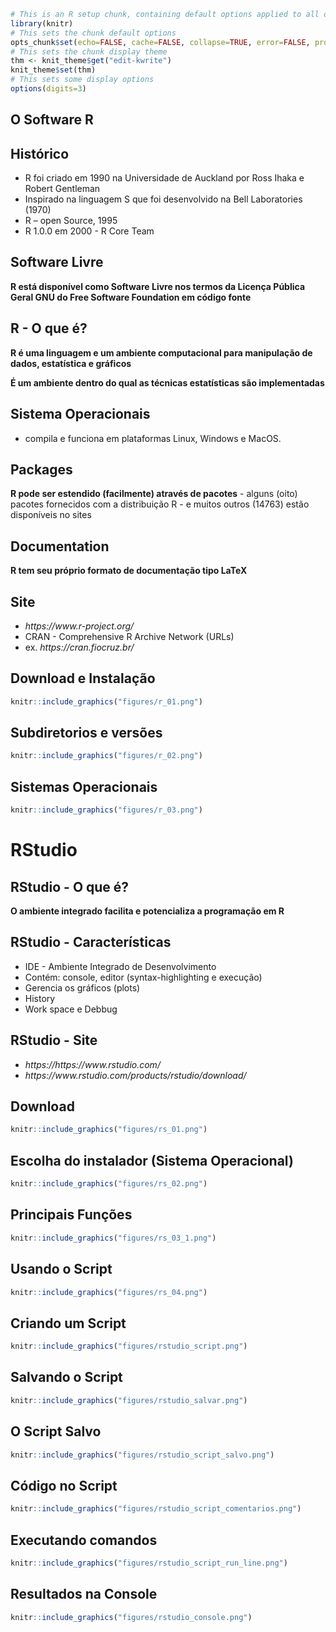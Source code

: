 ```r
# This is an R setup chunk, containing default options applied to all other chunks
library(knitr)
# This sets the chunk default options
opts_chunk$set(echo=FALSE, cache=FALSE, collapse=TRUE, error=FALSE, prompt=TRUE,fig.align = "center",fig.cap= "",out.width = "120%")
# This sets the chunk display theme
thm <- knit_theme$get("edit-kwrite")
knit_theme$set(thm)
# This sets some display options
options(digits=3)

```






## O Software R 


## Histórico
- R foi criado em 1990 na Universidade de Auckland por Ross Ihaka e Robert Gentleman
- Inspirado na linguagem S que foi desenvolvido na Bell Laboratories (1970)
- R – open Source, 1995
- R 1.0.0 em 2000 - R Core Team


## Software Livre 

**R está disponível como Software Livre nos termos da Licença Pública Geral GNU do Free Software Foundation em código fonte**

## R - O que é?

**R é uma linguagem e um ambiente computacional para manipulação de dados, estatística e gráficos**

**É um ambiente dentro do qual as técnicas estatísticas são implementadas**

## Sistema Operacionais
- compila e funciona em plataformas Linux, Windows e MacOS. 

## Packages  
**R pode ser estendido (facilmente) através de pacotes**
- alguns (oito)  pacotes fornecidos com a distribuição R
- e muitos outros (14763) estão disponíveis no sites

## Documentation
**R tem seu próprio formato de documentação tipo LaTeX**

## Site

 - *https://www.r-project.org/*
 - CRAN -  Comprehensive R Archive Network (URLs)
 - ex. *https://cran.fiocruz.br/*

## Download e Instalação


```r
knitr::include_graphics("figures/r_01.png")
```


## Subdiretorios e versões


```r
knitr::include_graphics("figures/r_02.png")
```


## Sistemas Operacionais

```r
knitr::include_graphics("figures/r_03.png")
```


# RStudio

## RStudio - O que é?

**O ambiente integrado facilita e potencializa a programação em R**

## RStudio - Características

- IDE - Ambiente Integrado de Desenvolvimento
- Contém: console, editor (syntax-highlighting e execução) 
- Gerencia os gráficos (plots)
- History 
- Work space e Debbug


## RStudio - Site

 - *https://https://www.rstudio.com/*
 - *https://www.rstudio.com/products/rstudio/download/*


## Download

```r
knitr::include_graphics("figures/rs_01.png")
```

## Escolha do instalador (Sistema Operacional)

```r
knitr::include_graphics("figures/rs_02.png")
```


## Principais Funções


```r
knitr::include_graphics("figures/rs_03_1.png")
```


## Usando o Script

```r
knitr::include_graphics("figures/rs_04.png")
```


## Criando um Script

```r
knitr::include_graphics("figures/rstudio_script.png")
```

## Salvando o Script

```r
knitr::include_graphics("figures/rstudio_salvar.png")
```

## O Script Salvo

```r
knitr::include_graphics("figures/rstudio_script_salvo.png")
```

## Código no Script

```r
knitr::include_graphics("figures/rstudio_script_comentarios.png")
```

## Executando comandos 

```r
knitr::include_graphics("figures/rstudio_script_run_line.png")
```

## Resultados na Console 

```r
knitr::include_graphics("figures/rstudio_console.png")
```
